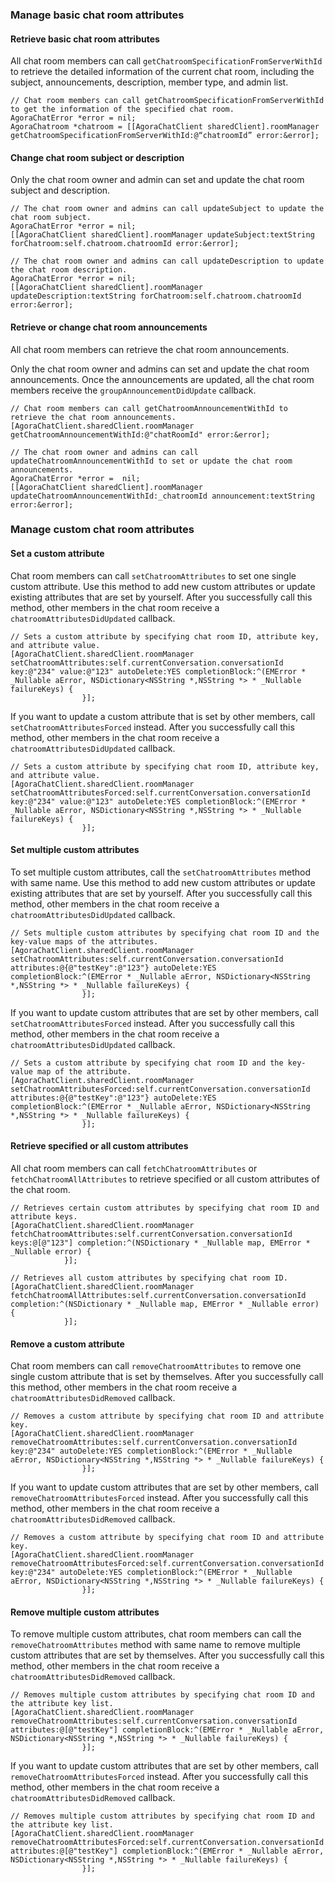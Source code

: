 <PlatformWrapper platform="ios">

### Manage basic chat room attributes

#### Retrieve basic chat room attributes

All chat room members can call `getChatroomSpecificationFromServerWithId` to retrieve the detailed information of the current chat room, including the subject, announcements, description, member type, and admin list.

```objc
// Chat room members can call getChatroomSpecificationFromServerWithId to get the information of the specified chat room.
AgoraChatError *error = nil;
AgoraChatroom *chatroom = [[AgoraChatClient sharedClient].roomManager getChatroomSpecificationFromServerWithId:@“chatroomId” error:&error];
```

#### Change chat room subject or description
Only the chat room owner and admin can set and update the chat room subject and description.

```objc
// The chat room owner and admins can call updateSubject to update the chat room subject.
AgoraChatError *error = nil;
[[AgoraChatClient sharedClient].roomManager updateSubject:textString forChatroom:self.chatroom.chatroomId error:&error];

// The chat room owner and admins can call updateDescription to update the chat room description.
AgoraChatError *error = nil;
[[AgoraChatClient sharedClient].roomManager updateDescription:textString forChatroom:self.chatroom.chatroomId error:&error];
```

#### Retrieve or change chat room announcements

All chat room members can retrieve the chat room announcements.

Only the chat room owner and admins can set and update the chat room announcements. Once the announcements are updated, all the chat room members receive the `groupAnnouncementDidUpdate` callback.

```objc
// Chat room members can call getChatroomAnnouncementWithId to retrieve the chat room announcements.
[AgoraChatClient.sharedClient.roomManager getChatroomAnnouncementWithId:@"chatRoomId" error:&error];

// The chat room owner and admins can call updateChatroomAnnouncementWithId to set or update the chat room announcements.
AgoraChatError *error =  nil;
[[AgoraChatClient sharedClient].roomManager updateChatroomAnnouncementWithId:_chatroomId announcement:textString error:&error];
```

### Manage custom chat room attributes

#### Set a custom attribute
Chat room members can call `setChatroomAttributes` to set one single custom attribute. Use this method to add new custom attributes or update existing attributes that are set by yourself. After you successfully call this method, other members in the chat room receive a `chatroomAttributesDidUpdated` callback.

```objc
// Sets a custom attribute by specifying chat room ID, attribute key, and attribute value.
[AgoraChatClient.sharedClient.roomManager setChatroomAttributes:self.currentConversation.conversationId key:@"234" value:@"123" autoDelete:YES completionBlock:^(EMError * _Nullable aError, NSDictionary<NSString *,NSString *> * _Nullable failureKeys) {
                }];
```

If you want to update a custom attribute that is set by other members, call `setChatroomAttributesForced` instead. After you successfully call this method, other members in the chat room receive a `chatroomAttributesDidUpdated` callback.

```objc
// Sets a custom attribute by specifying chat room ID, attribute key, and attribute value.
[AgoraChatClient.sharedClient.roomManager setChatroomAttributesForced:self.currentConversation.conversationId key:@"234" value:@"123" autoDelete:YES completionBlock:^(EMError * _Nullable aError, NSDictionary<NSString *,NSString *> * _Nullable failureKeys) {
                }];
```


#### Set multiple custom attributes
To set multiple custom attributes, call the `setChatroomAttributes` method with same name. Use this method to add new custom attributes or update existing attributes that are set by yourself. After you successfully call this method, other members in the chat room receive a `chatroomAttributesDidUpdated` callback.

```objc
// Sets multiple custom attributes by specifying chat room ID and the key-value maps of the attributes.
[AgoraChatClient.sharedClient.roomManager setChatroomAttributes:self.currentConversation.conversationId attributes:@{@"testKey":@"123"} autoDelete:YES completionBlock:^(EMError * _Nullable aError, NSDictionary<NSString *,NSString *> * _Nullable failureKeys) {
                }];
```

If you want to update custom attributes that are set by other members, call `setChatroomAttributesForced` instead. After you successfully call this method, other members in the chat room receive a `chatroomAttributesDidUpdated` callback.

```objc
// Sets a custom attribute by specifying chat room ID and the key-value map of the attribute.
[AgoraChatClient.sharedClient.roomManager setChatroomAttributesForced:self.currentConversation.conversationId attributes:@{@"testKey":@"123"} autoDelete:YES completionBlock:^(EMError * _Nullable aError, NSDictionary<NSString *,NSString *> * _Nullable failureKeys) {
                }];
```

#### Retrieve specified or all custom attributes
All chat room members can call `fetchChatroomAttributes` or `fetchChatroomAllAttributes` to retrieve specified or all custom attributes of the chat room.

```objc
// Retrieves certain custom attributes by specifying chat room ID and attribute keys.
[AgoraChatClient.sharedClient.roomManager fetchChatroomAttributes:self.currentConversation.conversationId keys:@[@"123"] completion:^(NSDictionary * _Nullable map, EMError * _Nullable error) {
            }];

// Retrieves all custom attributes by specifying chat room ID.
[AgoraChatClient.sharedClient.roomManager fetchChatroomAllAttributes:self.currentConversation.conversationId completion:^(NSDictionary * _Nullable map, EMError * _Nullable error) {
            }];
```

#### Remove a custom attribute
Chat room members can call `removeChatroomAttributes` to remove one single custom attribute that is set by themselves. After you successfully call this method, other members in the chat room receive a `chatroomAttributesDidRemoved` callback.

```objc
// Removes a custom attribute by specifying chat room ID and attribute key.
[AgoraChatClient.sharedClient.roomManager removeChatroomAttributes:self.currentConversation.conversationId key:@"234" autoDelete:YES completionBlock:^(EMError * _Nullable aError, NSDictionary<NSString *,NSString *> * _Nullable failureKeys) {
                }];
```

If you want to update custom attributes that are set by other members, call `removeChatroomAttributesForced` instead. After you successfully call this method, other members in the chat room receive a `chatroomAttributesDidRemoved` callback.

```objc
// Removes a custom attribute by specifying chat room ID and attribute key.
[AgoraChatClient.sharedClient.roomManager removeChatroomAttributesForced:self.currentConversation.conversationId key:@"234" autoDelete:YES completionBlock:^(EMError * _Nullable aError, NSDictionary<NSString *,NSString *> * _Nullable failureKeys) {
                }];
```

#### Remove multiple custom attributes
To remove multiple custom attributes, chat room members can call the `removeChatroomAttributes` method with same name to remove multiple custom attributes that are set by themselves. After you successfully call this method, other members in the chat room receive a  `chatroomAttributesDidRemoved` callback.

```objc
// Removes multiple custom attributes by specifying chat room ID and the attribute key list.
[AgoraChatClient.sharedClient.roomManager removeChatroomAttributes:self.currentConversation.conversationId attributes:@[@"testKey"] completionBlock:^(EMError * _Nullable aError, NSDictionary<NSString *,NSString *> * _Nullable failureKeys) {
                }];
```

If you want to update custom attributes that are set by other members, call `removeChatroomAttributesForced` instead. After you successfully call this method, other members in the chat room receive a `chatroomAttributesDidRemoved` callback.

```objc
// Removes multiple custom attributes by specifying chat room ID and the attribute key list.
[AgoraChatClient.sharedClient.roomManager removeChatroomAttributesForced:self.currentConversation.conversationId attributes:@[@"testKey"] completionBlock:^(EMError * _Nullable aError, NSDictionary<NSString *,NSString *> * _Nullable failureKeys) {
                }];
```


</PlatformWrapper>